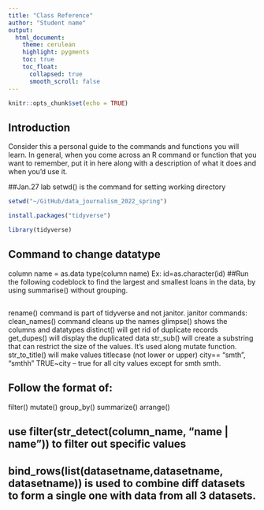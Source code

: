 ```yaml
---
title: "Class Reference"
author: "Student name"
output:
  html_document:
    theme: cerulean
    highlight: pygments
    toc: true
    toc_float:
      collapsed: true
      smooth_scroll: false
---
```


```r
knitr::opts_chunk$set(echo = TRUE)
```

## Introduction

Consider this a personal guide to the commands and functions you will learn. In general, when you come across an R command or function that you want to remember, put it in here along with a description of what it does and when you'd use it.



##Jan.27 lab 
setwd() is the command for setting working directory

```r
setwd("~/GitHub/data_journalism_2022_spring") 

```

```r
install.packages("tidyverse")

```
```r
library(tidyverse)
```
## Command to change datatype
 column name = as.data type(column name)
 Ex: id=as.character(id)
##Run the following codeblock to find the largest and smallest loans in the data, by using summarise() without grouping.

## 
rename() command is part of tidyverse and not janitor.
janitor commands:
clean_names() command cleans up the names
glimpse() shows the columns and datatypes
distinct() will get rid of duplicate records
get_dupes() will display the duplicated data
str_sub() will create a substring that can restrict the size of the values. It's used along mutate function.
str_to_title() will make values titlecase (not lower or upper)
city== "smth", "smthh"
TRUE~city -- true for all city values except for smth smth.

## Follow the format of:
filter()
mutate()
group_by()
summarize()
arrange()

## use filter(str_detect(column_name, "name | name")) to filter out specific values
## bind_rows(list(datasetname,datasetname, datasetname)) is used to combine diff datasets to form a single one with data from all 3 datasets.
